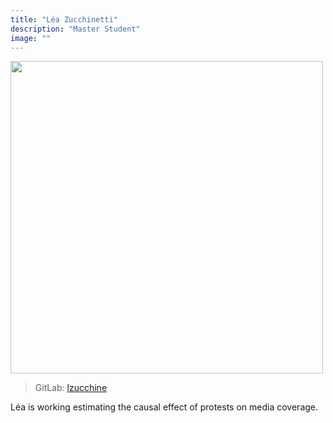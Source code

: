```yaml
---
title: "Léa Zucchinetti"
description: "Master Student"
image: ""
---
```


![](){width=500 fig-align="center"}

>GitLab: [lzucchine](https://gitlab.ethz.ch/lzucchine)\

Léa is working estimating the causal effect of protests on media coverage.
